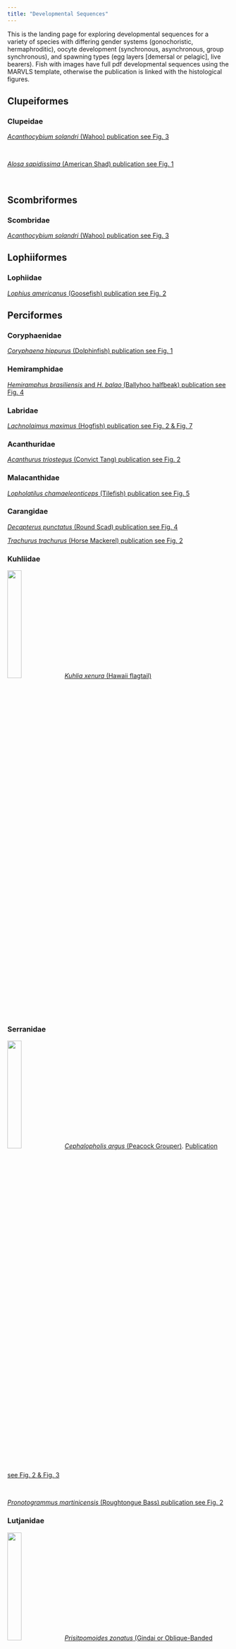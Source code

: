 ```yaml
---
title: "Developmental Sequences"
---
```


This is the landing page for exploring developmental sequences for a variety of species with differing gender systems (gonochoristic, hermaphroditic), oocyte development (synchronous, asynchronous, group synchronous), and spawning types (egg layers [demersal or pelagic], live bearers). Fish with images have full pdf developmental sequences using the MARVLS template, otherwise the publication is linked with the histological figures.

## Clupeiformes
### Clupeidae

[*Acanthocybium solandri* (Wahoo) publication see Fig. 3](http://www.publish.csiro.au/nid/126/paper/MF08211.htm)

<br>
 
[*Alosa sapidissima* (American Shad) publication see Fig. 1](http://dx.doi.org/10.1080/00028487.2013.862178)

<br>

 
## Scombriformes
### Scombridae

[*Acanthocybium solandri* (Wahoo) publication see Fig. 3](http://www.publish.csiro.au/nid/126/paper/MF08211.htm)
<br>

## Lophiiformes
### Lophiidae

[*Lophius americanus* (Goosefish) publication see Fig. 2](http://dx.doi.org/10.1111/jfb.13272 )
<br> 

## Perciformes
### Coryphaenidae

[*Coryphaena hippurus* (Dolphinfish) publication see Fig. 1](http://dx.doi.org/10.5343/bms.2011.1096)
<br>

### Hemiramphidae

[*Hemiramphus brasiliensis* and *H. balao* (Ballyhoo halfbeak) publication see Fig. 4](http://dx.doi.org/10.2307/1543496)
<br>

### Labridae

[*Lachnolaimus maximus* (Hogfish) publication see Fig. 2 & Fig. 7 ](http://dx.doi.org/10.1111/j.1095-8649.2007.01580.x)
<br>

### Acanthuridae

[*Acanthurus triostegus* (Convict Tang) publication see Fig. 2](https://doi.org/10.1007/s10641-016-0566-x)
<br>

### Malacanthidae

[*Lopholatilus chamaeleonticeps* (Tilefish) publication see Fig. 5](https://doi.org/10.7755/FB.111.2.4)
<br>

### Carangidae

[*Decapterus punctatus* (Round Scad) publication see Fig. 4](http://dx.doi.org/10.1007/s00227-001-0759-4)
<br>


[*Trachurus trachurus* (Horse Mackerel) publication see Fig. 2](https://doi.org/10.1016/j.fishres.2018.11.026)
<br>

### Kuhliidae


 ![](images/kuhlia.jpg){width=25%}  [*Kuhlia xenura* (Hawaii flagtail)](https://drive.google.com/file/d/12jMayyP5BzFZ2_ug9O-kG8HBP1fShI7w/view?usp=sharing)

<br>

### Serranidae


![](images/roi.png){width=25%}  [*Cephalopholis argus* (Peacock Grouper)](https://drive.google.com/file/d/12aLBaZq41gWny1YG75hJJ2zCpA8c6roV/view?usp=sharing). [Publication see Fig. 2 & Fig. 3]( http://dx.doi.org/10.1111/j.1095-8649.2007.01580.x)


<br>

[*Pronotogrammus martinicensis* (Roughtongue Bass) publication see Fig. 2](https://doi.org/10.18785/goms.2701.04)
<br>

### Lutjanidae


![](images/gindai.png){width=25%}  [*Prisitpomoides zonatus* (Gindai or Oblique-Banded Snapper)](https://drive.google.com/file/d/1UKJy_CWqEUjtIK1jaOa_pzXwWP7qftJU/view?usp=sharing). [Publication see Fig. 7](https://doi.org/10.1071/MF21094)

## Pleuronectiformes
### Pleuronectidae

[*Pseudopleuronectes americanus* (Winter Flounder-Females) publication see Fig. 2 & Fig. 3](http://doi.org/10.1111/jfb.12431)
<br>

[*Pseudopleuronectes americanus* (Winter Flounder-Males) publication see Fig. 2](https://doi.org/10.1016/j.fishres.2019.02.006)
<br>

## Mugiliformes
### Mugilidae


![](images/kanda.png){width=25%}  [*Osteomugil engeli* (Kanda Mullet)](https://drive.google.com/file/d/1D1GlNkhDop8oo7KlZ_fMVnk6rVcgUGOh/view?usp=sharing).  [Publication see Fig. 2 & Fig. 3](https://link.springer.com/article/10.1007/s10641-019-00853-y)
 






